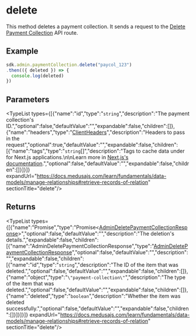 
# delete

This method deletes a payment collection. It sends a request to the
[Delete Payment Collection](https://docs.medusajs.com/api/admin#payment-collections\_deletepaymentcollectionsid)
API route.

## Example

```ts
sdk.admin.paymentCollection.delete("paycol_123")
.then(({ deleted }) => {
  console.log(deleted)
})
```

## Parameters

<TypeList types={[{"name":"id","type":"`string`","description":"The payment collection's ID.","optional":false,"defaultValue":"","expandable":false,"children":[]},{"name":"headers","type":"[ClientHeaders](../../../types/js_sdk.admin.ClientHeaders/page.mdx)","description":"Headers to pass in the request","optional":true,"defaultValue":"","expandable":false,"children":[{"name":"tags","type":"`string`[]","description":"Tags to cache data under for Next.js applications.\n\nLearn more in [Next.js's documentation](https://nextjs.org/docs/app/building-your-application/caching#fetch-optionsnexttags-and-revalidatetag).","optional":false,"defaultValue":"","expandable":false,"children":[]}]}]} expandUrl="https://docs.medusajs.com/learn/fundamentals/data-models/manage-relationships#retrieve-records-of-relation" sectionTitle="delete"/>

## Returns

<TypeList types={[{"name":"Promise","type":"Promise&#60;[AdminDeletePaymentCollectionResponse](../../../../../types/HttpTypes/interfaces/types.HttpTypes.AdminDeletePaymentCollectionResponse/page.mdx)&#62;","optional":false,"defaultValue":"","description":"The deletion's details.","expandable":false,"children":[{"name":"AdminDeletePaymentCollectionResponse","type":"[AdminDeletePaymentCollectionResponse](../../../../../types/HttpTypes/interfaces/types.HttpTypes.AdminDeletePaymentCollectionResponse/page.mdx)","optional":false,"defaultValue":"","description":"","expandable":false,"children":[{"name":"id","type":"`string`","description":"The ID of the item that was deleted.","optional":false,"defaultValue":"","expandable":false,"children":[]},{"name":"object","type":"`\"payment-collection\"`","description":"The type of the item that was deleted.","optional":false,"defaultValue":"","expandable":false,"children":[]},{"name":"deleted","type":"`boolean`","description":"Whether the item was deleted successfully.","optional":false,"defaultValue":"","expandable":false,"children":[]}]}]}]} expandUrl="https://docs.medusajs.com/learn/fundamentals/data-models/manage-relationships#retrieve-records-of-relation" sectionTitle="delete"/>
